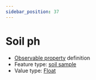 ```yaml
---
sidebar_position: 37
---
```



# Soil ph

- [Observable property](/viewers/dawe-vocabs?uri=https://linked.data.gov.au/def/nrm/f8993f1e-b4d8-47b8-acdd-a74dd84e845e) definition
- Feature type: [soil sample](http://linked.data.gov.au/def/tern-cv/06461021-a6c2-4175-9651-23653c2b9116)
- Value type: [Float](https://w3id.org/tern/ontologies/tern/Float)


<Example protocolModule="soil-pit-characterization" observableProperty="https://linked.data.gov.au/def/nrm/f8993f1e-b4d8-47b8-acdd-a74dd84e845e" />
